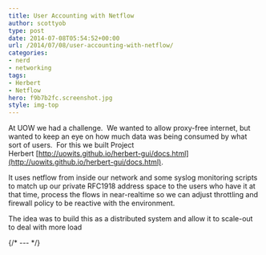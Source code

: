 ```yaml
---
title: User Accounting with Netflow
author: scottyob
type: post
date: 2014-07-08T05:54:52+00:00
url: /2014/07/08/user-accounting-with-netflow/
categories:
- nerd
- networking
tags:
- Herbert
- Netflow
hero: f9b7b2fc.screenshot.jpg
style: img-top
---
```


At UOW we had a challenge.  We wanted to allow proxy-free internet, but wanted to keep an eye on how much data was being consumed by what sort of users.  For this we built Project Herbert [http://uowits.github.io/herbert-gui/docs.html](http://uowits.github.io/herbert-gui/docs.html).

It uses netflow from inside our network and some syslog monitoring scripts to match up our private RFC1918 address space to the users who have it at that time, process the flows in near-realtime so we can adjust throttling and firewall policy to be reactive with the environment.

The idea was to build this as a distributed system and allow it to scale-out to deal with more load

{/* --- */}

